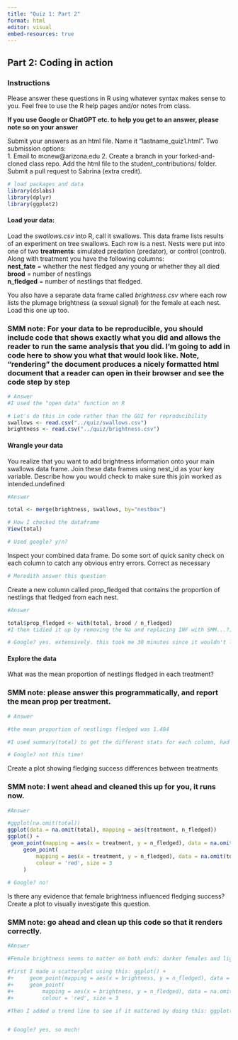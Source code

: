 ```yaml
---
title: "Quiz 1: Part 2"
format: html
editor: visual
embed-resources: true
---
```


## Part 2: Coding in action

### Instructions

Please answer these questions in R using whatever syntax makes sense to you. Feel free to use the R help pages and/or notes from class.

**If you use Google or ChatGPT etc. to help you get to an answer, please note so on your answer**

Submit your answers as an html file. Name it "lastname_quiz1.html". Two submission options:\
1. Email to mcnew\@arizona.edu 2. Create a branch in your forked-and-cloned class repo. Add the html file to the student_contributions/ folder. Submit a pull request to Sabrina (extra credit).

```r
# load packages and data 
library(dslabs)
library(dplyr)
library(ggplot2)
```

#### Load your data:

Load the *swallows.csv* into R, call it swallows. This data frame lists results of an experiment on tree swallows. Each row is a nest. Nests were put into one of two **treatments**: simulated predation (predator), or control (control). Along with treatment you have the following columns:\
**nest_fate** = whether the nest fledged any young or whether they all died\
**brood** = number of nestlings\
**n_fledged** = number of nestlings that fledged.

You also have a separate data frame called *brightness.csv* where each row lists the plumage brightness (a sexual signal) for the female at each nest. Load this one up too.

### SMM note: For your data to be reproducible, you should include code that shows exactly what you did and allows the reader to run the same analysis that you did. I'm going to add in code here to show you what that would look like. Note, "rendering" the document produces a nicely formatted html document that a reader can open in their browser and see the code step by step

```r
# Answer
#I used the "open data" function on R 

# Let's do this in code rather than the GUI for reproducibility 
swallows <- read.csv("../quiz/swallows.csv")  
brightness <- read.csv("../quiz/brightness.csv")


```

#### Wrangle your data

You realize that you want to add brightness information onto your main swallows data frame. Join these data frames using nest_id as your key variable. Describe how you would check to make sure this join worked as intended.undefined

```r
#Answer

total <- merge(brightness, swallows, by="nestbox")

# How I checked the dataframe 
View(total)

# Used google? y/n?
```

Inspect your combined data frame. Do some sort of quick sanity check on each column to catch any obvious entry errors. Correct as necessary

```r
# Meredith answer this question
```

Create a new column called prop_fledged that contains the proportion of nestlings that fledged from each nest.

```r
#Answer

total$prop_fledged <- with(total, brood / n_fledged) 
#I then tidied it up by removing the Na and replacing INF with SMM...?)

# Google? yes. extensively. this took me 30 minutes since it wouldn't let me use the tidyverse mutate
```

#### Explore the data

What was the mean proportion of nestlings fledged in each treatment?

### SMM note: please answer this programmatically, and report the mean prop per treatment.

```r
# Answer 

#the mean proportion of nestlings fledged was 1.484

#I used summary(total) to get the different stats for each column, had to rename as "View(na.omit(total))" 

# Google? not this time!
```

Create a plot showing fledging success differences between treatments

### SMM note:  I went ahead and cleaned this up for you, it runs now. 

```r
#Answer

#ggplot(na.omit(total))
ggplot(data = na.omit(total), mapping = aes(treatment, n_fledged))
ggplot() +
 geom_point(mapping = aes(x = treatment, y = n_fledged), data = na.omit(total )) +
     geom_point(
         mapping = aes(x = treatment, y = n_fledged), data = na.omit(total),
         colour = 'red', size = 3
     )
 
# Google? no!
```

Is there any evidence that female brightness influenced fledging success? Create a plot to visually investigate this question.

### SMM note: go ahead and clean up this code so that it renders correctly. 

```r
#Answer

#Female brightness seems to matter on both ends: darker females and lighter females along the spectrum will have more chicks that fledge, but females in the middle will see a decrease in the number of chicks successfully fledged 

#first I made a scatterplot using this: ggplot() +
#+     geom_point(mapping = aes(x = brightness, y = n_fledged), data = na.omit(total)) +
#+     geom_point(
#+         mapping = aes(x = brightness, y = n_fledged), data = na.omit(total),
#+         colour = 'red', size = 3

#Then I added a trend line to see if it mattered by doing this: ggplot(na.omit(total), aes(x=brightness, y=n_fledged)) + geom_point() + geom_smooth()


# Google? yes, so much!
```
